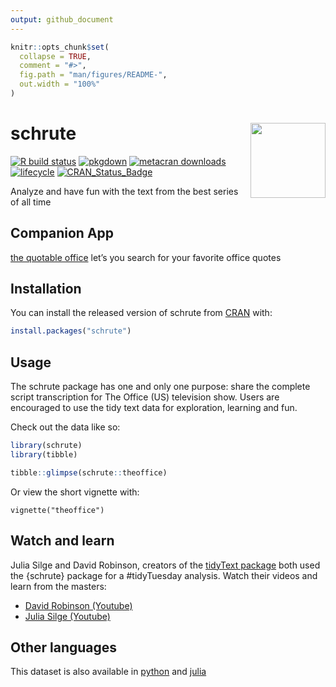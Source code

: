```yaml
---
output: github_document
---
```


<!-- README.md is generated from README.Rmd. Please edit that file -->

```r
knitr::opts_chunk$set(
  collapse = TRUE,
  comment = "#>",
  fig.path = "man/figures/README-",
  out.width = "100%"
)
```


# schrute <img src="https://github.com/bradlindblad/schrute/blob/master/man/figures/logo.png?raw=true" align="right" alt="" width="120" />

<!-- badges: start -->
[![R build status](https://github.com/bradlindblad/schrute/workflows/R-CMD-check/badge.svg)](https://github.com/bradlindblad/schrute/actions)
[![pkgdown](https://github.com/bradlindblad/schrute/actions/workflows/pkgdown.yaml/badge.svg)](https://github.com/bradlindblad/schrute/actions/workflows/pkgdown.yaml)
[![metacran downloads](https://cranlogs.r-pkg.org/badges/grand-total/schrute)](https://cran.r-project.org/package=schrute)
[![lifecycle](https://img.shields.io/badge/lifecycle-stable-brightgreen.svg)](https://lifecycle.r-lib.org/articles/stages.html)
[![CRAN_Status_Badge](https://www.r-pkg.org/badges/version/schrute)](https://cran.r-project.org/package=schrute)



<!-- badges: end -->

Analyze and have fun with the text from the best series of all time

## Companion App
[the quotable office](https://bradleylindblad.shinyapps.io/QuotableOffice/) let's you search for your favorite office quotes

## Installation

You can install the released version of schrute from [CRAN](https://CRAN.R-project.org) with:

``` r
install.packages("schrute")
```

## Usage

The schrute package has one and only one purpose: share the complete script transcription for The Office (US) television show. Users are encouraged to use the tidy text data for exploration, learning and fun.

Check out the data like so:
```r
library(schrute)
library(tibble)

tibble::glimpse(schrute::theoffice)
```

Or view the short vignette with:
```
vignette("theoffice")
```
## Watch and learn

Julia Silge and David Robinson, creators of the [tidyText package](https://www.tidytextmining.com/) both used the {schrute} package for a #tidyTuesday analysis. Watch their videos and learn from the masters:

* [David Robinson (Youtube)](https://www.youtube.com/watch?v=_IvAubTDQME&t=1092s)
* [Julia Silge (Youtube)](https://www.youtube.com/watch?v=R32AsuKICAY)

## Other languages
This dataset is also available in [python](https://github.com/bradlindblad/schrutepy) and [julia](https://github.com/bradlindblad/Schrute.jl)
